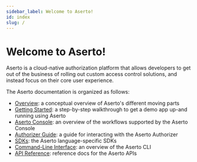 ```yaml
---
sidebar_label: Welcome to Aserto!
id: index
slug: /
---
```


# Welcome to Aserto!

Aserto is a cloud-native authorization platform that allows developers to get out of the business of
rolling out custom access control solutions, and instead focus on their core user experience.

The Aserto documentation is organized as follows:

- [Overview](overview/introduction): a conceptual overview of Aserto's different moving parts
- [Getting Started](getting-started/quickstart): a step-by-step walkthrough to get a demo app up-and running using Aserto
- [Aserto Console](aserto-console/introduction): an overview of the workflows supported by the Aserto Console
- [Authorizer Guide](authorizer-guide/overview): a guide for interacting with the Aserto Authorizer
- [SDKs](software-development-kits/overview): the Aserto language-specific SDKs
- [Command-Line Interface](command-line-interface/introduction): an overview of the Aserto CLI
- [API Reference](https://aserto.readme.io/reference): reference docs for the Aserto APIs
